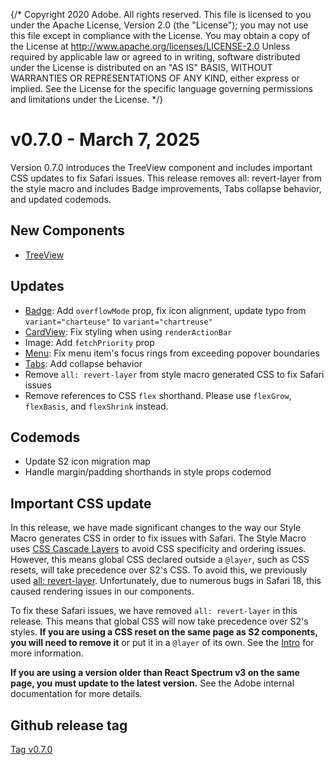 {/* Copyright 2020 Adobe. All rights reserved.
This file is licensed to you under the Apache License, Version 2.0 (the "License");
you may not use this file except in compliance with the License. You may obtain a copy
of the License at http://www.apache.org/licenses/LICENSE-2.0
Unless required by applicable law or agreed to in writing, software distributed under
the License is distributed on an "AS IS" BASIS, WITHOUT WARRANTIES OR REPRESENTATIONS
OF ANY KIND, either express or implied. See the License for the specific language
governing permissions and limitations under the License. */}




# v0.7.0 - March 7, 2025

Version 0.7.0 introduces the TreeView component and includes important CSS updates to fix Safari issues. This release removes all: revert-layer from the style macro and includes Badge improvements, Tabs collapse behavior, and updated codemods.

## New Components

* [TreeView](../TreeView.html)

## Updates

* [Badge](../Badge.html): Add `overflowMode` prop, fix icon alignment, update typo from `variant="charteuse"` to `variant="chartreuse"`
* [CardView](../CardView.html): Fix styling when using `renderActionBar`
* Image: Add `fetchPriority` prop
* [Menu](../Menu.html): Fix menu item's focus rings from exceeding popover boundaries
* [Tabs](../Tabs.html): Add collapse behavior
* Remove `all: revert-layer` from style macro generated CSS to fix Safari issues
* Remove references to CSS `flex` shorthand. Please use `flexGrow`, `flexBasis`, and `flexShrink` instead.

## Codemods

* Update S2 icon migration map
* Handle margin/padding shorthands in style props codemod

## Important CSS update

In this release, we have made significant changes to the way our Style Macro generates CSS in order to fix issues with Safari. The Style Macro uses [CSS Cascade Layers](https://developer.mozilla.org/en-US/docs/Learn_web_development/Core/Styling_basics/Cascade_layers) to avoid CSS specificity and ordering issues. However, this means global CSS declared outside a `@layer`, such as CSS resets, will take precedence over S2's CSS. To avoid this, we previously used [all: revert-layer](https://developer.mozilla.org/en-US/docs/Web/CSS/revert-layer). Unfortunately, due to numerous bugs in Safari 18, this caused rendering issues in our components.

To fix these Safari issues, we have removed `all: revert-layer` in this release. This means that global CSS will now take precedence over S2's styles. **If you are using a CSS reset on the same page as S2 components, you will need to remove it** or put it in a `@layer` of its own. See the [Intro](../index.html#css-resets) for more information.

**If you are using a version older than React Spectrum v3 on the same page, you must update to the latest version.** See the Adobe internal documentation for more details.

## Github release tag

[Tag v0.7.0](https://github.com/adobe/react-spectrum/releases/tag/%40react-spectrum%2Fs2%400.7.0)

